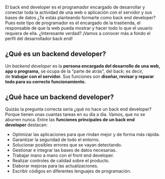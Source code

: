 El back end developer es el programador encargado de desarrollar y conectar toda la actividad de una web o aplicación con el servidor y sus bases de datos ¿Te estás planteando formarte como back end developer? Pues este tipo de programador es el encargado de la trastienda, el responsable de que la web pueda mostrar y hacer todo lo que el usuario requiera de ella. ¿Interesante verdad? ¡Vamos a conocer más a fondo el perfil del desarrollador back end!

**¿Qué es un backend developer?**
---

Un *backend developer* es la **persona encargada del desarrollo de una web, app o programa,** se ocupa de la “parte de atrás”, del back; es decir, de **trabajar con el servidor.** Sus funciones son **diseñar, revisar y reparar todo para su correcto funcionamiento.**

**¿Qué hace un backend developer?**
---

Quizás la pregunta correcta sería ¿qué no hace un back end developer? Porque tienen unas cuantas tareas en su día a día. Vamos, que no se aburren nunca. Entre las **funciones principales de un back end developer** destacan:

- Optimizar las aplicaciones para que rindan mejor y de forma más rápida.
- Garantizar la seguridad de todo el entorno.
- Solucionar posibles errores que se vayan detectando.
- Gestionar e integrar las bases de datos necesarias.
- Trabajar mano a mano con el front end developer.
- Realizar controles de calidad sobre el producto.
- Elaborar mejoras para las actualizaciones.
- Escribir códigos en diferentes lenguajes de programación.